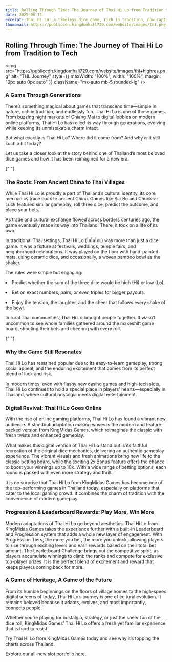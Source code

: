 ```yaml
---
title: Rolling Through Time: The Journey of Thai Hi Lo from Tradition to Tech
date: 2025-06-11
excerpt: Thai Hi Lo: a timeless dice game, rich in tradition, now captivating new generations. From ancient Chinese roots to vibrant Thai festivals, it evolved while keeping its charm. Today, KingMidas Games reimagines this beloved classic online.
thumbnail: https://publiccdn.kingdomhall729.com/website/images/thl.png
---
```



<div className="newsContent" style={{ maxWidth: '750px', margin: '0 auto', color: 'white' }}>
  <div className="newsHeader" style={{ textAlign: 'center', marginBottom: '20px' }}>
    <h2 className="text-lg font-bold Montserrat">Rolling Through Time: The Journey of Thai Hi Lo from Tradition to Tech</h2>
  </div>


<img
  src="https://publiccdn.kingdomhall729.com/website/images/thl+highres.png"
  alt="THL Journey"
  style={{ maxWidth: "100%", width: "100%", margin: "0px auto 0px auto" }}
  className="mx-auto mb-5 rounded-lg"
/>


<div style={{ margin: "20px auto 0px", textAlign: "justify" }}>
  <h3 className="text-lg font-bold">
    A Game Through Generations
  </h3>
  <p>
    There’s something magical about games that transcend time—simple in nature, rich in tradition, and endlessly fun. Thai Hi Lo is one of those games. From buzzing night markets of Chiang Mai to digital lobbies on modern online platforms, Thai Hi Lo has rolled its way through generations, evolving while keeping its unmistakable charm intact.
  </p>
  <p>
    But what exactly is Thai Hi Lo? Where did it come from? And why is it still such a hit today?
  </p>
<p>
Let us take a closer look at the story behind one of Thailand’s most beloved dice games and how it has been reimagined for a new era.
    </p>
</div>

{" "}

<div style={{ margin: "40px auto 0px", textAlign: "justify" }}>
  <h3 className="text-lg font-bold">The Roots: From Ancient China to Thai Villages</h3>
  <p>
    While Thai Hi Lo is proudly a part of Thailand’s cultural identity, its core mechanics trace back to ancient China. Games like Sic Bo and Chuck-a-Luck featured similar gameplay, roll three dice, predict the outcome, and place your bets.
  </p>
  <p style={{ margin: "10px auto 0px", textAlign: "justify" }}>
    As trade and cultural exchange flowed across borders centuries ago, the game eventually made its way into Thailand. There, it took on a life of its own.
  </p>
 <p style={{ margin: "10px auto 0px", textAlign: "justify" }}>    
In traditional Thai settings, Thai Hi Lo (ไฮโลไทย) was more than just a dice game. It was a fixture at festivals, weddings, temple fairs, and neighborhood celebrations. It was played on the floor with hand-painted mats, using ceramic dice, and occasionally, a woven bamboo bowl as the shaker.
  </p>
<p style={{ margin: "10px auto 0px", textAlign: "justify" }}>    
The rules were simple but engaging:
  </p>
<p style={{ margin: "10px auto 0px", textAlign: "justify" }}>    
<li>Predict whether the sum of the three dice would be high (Hi) or low (Lo).</li>
  </p>
<p style={{ margin: "10px auto 0px", textAlign: "justify" }}>    
<li>Bet on exact numbers, pairs, or even triples for bigger payouts.</li>
  </p>
<p style={{ margin: "10px auto 0px", textAlign: "justify" }}>    
<li>Enjoy the tension, the laughter, and the cheer that follows every shake of the bowl.</li>
  </p>
<p style={{ margin: "10px auto 0px", textAlign: "justify" }}>    
In rural Thai communities, Thai Hi Lo brought people together. It wasn’t uncommon to see whole families gathered around the makeshift game board, shouting their bets and cheering with every roll.
  </p>
</div>

{" "}

<div style={{ margin: "20px auto 0px", textAlign: "justify" }}>
  <h3 className="text-lg font-bold">Why the Game Still Resonates</h3>
  <p>
    Thai Hi Lo has remained popular due to its easy-to-learn gameplay, strong social appeal, and the enduring excitement that comes from its perfect blend of luck and risk.
  </p>
  <p style={{ margin: "10px auto 0px", textAlign: "justify" }}>
    In modern times, even with flashy new casino games and high-tech slots, Thai Hi Lo continues to hold a special place in players' hearts—especially in Thailand, where cultural nostalgia meets digital entertainment.
  </p>
</div>

<div style={{ margin: "40px auto 0px", textAlign: "justify" }}>
  <h3 className="text-lg font-bold">Digital Revival: Thai Hi Lo Goes Online</h3>
  <p>
    With the rise of online gaming platforms, Thai Hi Lo has found a vibrant new audience. A standout adaptation making waves is the modern and feature-packed version from KingMidas Games, which reimagines the classic with fresh twists and enhanced gameplay.
  </p>
  <p>
    What makes this digital version of Thai Hi Lo stand out is its faithful recreation of the original dice mechanics, delivering an authentic gameplay experience. The vibrant visuals and fresh animations bring new life to the classic betting board, while the exciting 2x Bonus feature offers the chance to boost your winnings up to 10x. With a wide range of betting options, each round is packed with even more strategy and thrill.
  </p>
  <p>
    It is no surprise that Thai Hi Lo from KingMidas Games has become one of the top-performing games in Thailand today, especially on platforms that cater to the local gaming crowd. It combines the charm of tradition with the convenience of modern gameplay.
  </p>
</div>

<div style={{ margin: "40px auto 0px", textAlign: "justify" }}>
  <h3 className="text-lg font-bold">Progression & Leaderboard Rewards: Play More, Win More</h3>
  <p>
      Modern adaptations of Thai Hi Lo go beyond aesthetics. Thai Hi Lo from KingMidas Games takes the experience further with a built-in Leaderboard and Progression system that adds a whole new layer of engagement. With Progression Tiers, the more you bet, the more you unlock, allowing players to rise through exciting levels and earn rewards based on their total bet amount. The Leaderboard Challenge brings out the competitive spirit, as players accumulate winnings to climb the ranks and compete for exclusive top-player prizes. It is the perfect blend of excitement and reward that keeps players coming back for more.
    </p>
</div>

<div style={{ margin: "20px auto 0px", textAlign: "justify" }}>
  <h3 className="text-lg font-bold">
   A Game of Heritage, A Game of the Future
  </h3>
  <p>
    From its humble beginnings on the floors of village homes to the high-speed digital screens of today, Thai Hi Lo’s journey is one of cultural evolution. It remains beloved because it adapts, evolves, and most importantly, connects people.
  </p>
<p>
Whether you're playing for nostalgia, strategy, or just the sheer fun of the dice roll, KingMidas Games’ Thai Hi Lo offers a fresh yet familiar experience that is hard to resist.
</p>
<p>
Try Thai Hi Lo from KingMidas Games today and see why it’s topping the charts across Thailand.
    </p>
</div>



<p style={{ margin: "10px auto 0px", textAlign: "justify" }}>
  Explore our all-new slot portfolio <a style={{ textDecoration: "underline" }} href="https://kingmidasgames.com/games?categories=SLOTS%28All%29">here.</a>
</p>

</div>

</div>